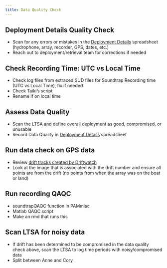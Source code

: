 ```yaml
---
title: Data Quality Check
---
```


## Deployment Details Quality Check

-   Scan for any errors or mistakes in the [Deployment Details](https://docs.google.com/spreadsheets/d/10bxlwfVOe1LFfj69B_YddxcA0V14m7codYwgD2YncFk/edit?usp=sharing) spreadsheet (hydrophone, array, recorder, GPS, dates, etc.)
-   Reach out to deployment/retrieval team for corrections if needed

## Check Recording Time: UTC vs Local Time

-   Check log files from extraced SUD files for Soundtrap Recording time (UTC vs Local Time), fix if needed
-   Check Taiki's script
-   Rename if on local time

## Assess Data Quality 

-   Scan the LTSA and define overall deployment as good, compromised, or unusable
-   Record Data Quality in [Deployment Details](https://docs.google.com/spreadsheets/d/10bxlwfVOe1LFfj69B_YddxcA0V14m7codYwgD2YncFk/edit?usp=sharing) spreadsheet

## Run data check on GPS data

-   Review [drift tracks created by Driftwatch](https://drive.google.com/file/d/1Ca2MKzXSDYh-o71WvVr2EoC9zs7w3gbo/view?usp=share_link)
-   Look at the image that is associated with the drift number and ensure all points are from the drift (no points from when the array was on the boat or land)

## Run recording QAQC 

-   soundtrapQAQC function in PAMmisc
-   Matlab QAQC script
-   Make an rmd that runs this 

## Scan LTSA for noisy data

-   If drift has been determined to be compromised in the data quality check above, scan the LTSA to log time periods with noisy/compromised data
-   Split between Anne and Cory
